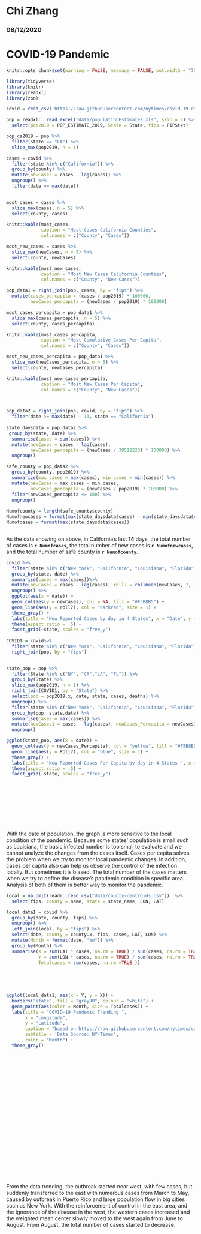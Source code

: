 
# Chi Zhang
### 08/12/2020
# COVID-19 Pandemic

```r
knitr::opts_chunk$set(warning = FALSE, message = FALSE, out.width = "75%", fig.align = 'center')

```


```r
library(tidyverse)
library(knitr)
library(readxl)
library(zoo)

```

```r
covid = read_csv('https://raw.githubusercontent.com/nytimes/covid-19-data/master/us-counties.csv')

pop = readxl:::read_excel("data/populationEstimates.xls", skip = 2) %>%
  select(pop2019 = POP_ESTIMATE_2019, State = State, fips = FIPStxt)

pop_ca2019 = pop %>%
  filter(State == "CA") %>%
  slice_max(pop2019, n = 1)

cases = covid %>%
  filter(state %in% c("California")) %>%
  group_by(county) %>%
  mutate(newCases = cases - lag(cases)) %>%
  ungroup() %>%
  filter(date == max(date))
  

most_cases = cases %>%
  slice_max(cases, n = 5) %>%
  select(county, cases)

knitr::kable(most_cases,
             caption = "Most Cases California Counties",
             col.names = c("County", "Cases"))

most_new_cases = cases %>%
  slice_max(newCases, n = 5) %>%
  select(county, newCases)

knitr::kable(most_new_cases,
             caption = "Most New Cases California Counties",
             col.names = c("County", "New Cases"))

pop_data1 = right_join(pop, cases, by = "fips") %>%
  mutate(cases_percapita = (cases / pop2019) * 100000,
         newCases_percapita = (newCases / pop2019) * 100000)

most_cases_percapita = pop_data1 %>%
  slice_max(cases_percapita, n = 5) %>%
  select(county, cases_percapita)

knitr::kable(most_cases_percapita,
             caption = "Most Cumulative Cases Per Capita",
             col.names = c("County", "Cases"))

most_new_cases_percapita = pop_data1 %>%
  slice_max(newCases_percapita, n = 5) %>%
  select(county, newCases_percapita)

knitr::kable(most_new_cases_percapita,
             caption = "Most New Cases Per Capita",
             col.names = c("County", "New Cases"))



pop_data2 = right_join(pop, covid, by = "fips") %>%
  filter(date >= max(date) - 13, state == "California") 
  
state_daysdata = pop_data2 %>%
 group_by(state, date) %>%
  summarise(cases = sum(cases)) %>%
  mutate(newCases = cases - lag(cases),
         newCases_percapita = (newCases / 39512223) * 100000) %>%
  ungroup()

safe_county = pop_data2 %>%
  group_by(county, pop2019) %>%
  summarize(max_cases = max(cases), min_cases = min(cases)) %>%
  mutate(newCases = max_cases - min_cases,
         newCases_percapita = (newCases / pop2019) * 100000) %>%
  filter(newCases_percapita <= 100) %>%
  ungroup()
  
Numofcounty = length(safe_county$county)
Numofnewcases = format(max(state_daysdata$cases) - min(state_daysdata$cases))
Numofcases = format(max(state_daysdata$cases))



```



As the data showing on above, in California's last **14** days, the total number of cases is **`r Numofcases`**,  the total number of new cases is **`r Numofnewcases`**, and the total number of safe county is **`r Numofcounty`**.


```r
covid %>%
  filter(state %in% c("New York", "California", "Louisiana", "Florida")) %>%
  group_by(state, date) %>%
  summarise(cases = max(cases))%>%
  mutate(newCases = cases - lag(cases), roll7 = rollmean(newCases, 7, fill = NA, align = "right")) %>%
  ungroup() %>%
  ggplot(aes(x = date)) +
  geom_col(aes(y = newCases), col = NA, fill = "#F5B8B5") +
  geom_line(aes(y = roll7), col = "darkred", size = 1) +
  theme_gray() +
  labs(title = "New Reported Cases by day in 4 States", x = "Date", y = "Newcases") +
  theme(aspect.ratio = .5) +
  facet_grid(~state, scales = "free_y")
  
COVID1 = covid%>%
  filter(state %in% c("New York", "California", "Louisiana", "Florida")) %>%
  right_join(pop, by = "fips") 
  

state_pop = pop %>%
  filter(State %in% c("NY", "CA","LA", "FL")) %>%
  group_by(State) %>%
  slice_max(pop2019, n = 1) %>%
  right_join(COVID1, by = "State") %>%
  select(pop = pop2019.x, date, state, cases, deaths) %>%
  ungroup() %>%
  filter(state %in% c("New York", "California", "Louisiana", "Florida")) %>%
  group_by(pop, state,date) %>%
  summarise(cases = max(cases)) %>%
  mutate(newCases1 = cases - lag(cases), newCases_Percapita = newCases1 / pop, Roll7 = rollmean(newCases_Percapita, 7, fill = NA, align = "right")) %>%
  ungroup()

ggplot(state_pop, aes(x = date)) +
  geom_col(aes(y = newCases_Percapita), col = "yellow", fill = "#F5B8B5") +
  geom_line(aes(y = Roll7), col = "blue", size = 1) +
  theme_gray() +
  labs(title = "New Reported Cases Per Capita by day in 4 States ", x = "Date", y = "Newcases") +
  theme(aspect.ratio = .5) +
  facet_grid(~state, scales = "free_y")



  


  

  
```



With the date of population, the graph is more sensitive to the local condition of the pandemic. Because some states' population is small such as Louisiana, the basic infected number is too small to evaluate and we cannot analyze the changes from the cases itself. Cases per capita solves the problem when we try to monitor local pandemic changes. In addition, cases per capita also can help us observe the control of the infection locally. But sometimes it is biased. The total number of the cases matters when we try to define the disease's pandemic condition in specific area. Analysis of both of them is better way to monitor the pandemic.




```r
local = na.omit(readr::read_csv("data/county-centroids.csv"))  %>%
  select(fips, county = name, state = state_name, LON, LAT)

local_data1 = covid %>%
  group_by(date, county, fips) %>%
  ungroup() %>%
  left_join(local, by = "fips") %>%  
  select(date, county = county.x, fips, cases, LAT, LON) %>%
  mutate(Month = format(date, "%m")) %>%
  group_by(Month) %>%
  summarise(X = sum(LAT * cases, na.rm = TRUE) / sum(cases, na.rm = TRUE), 
            Y = sum(LON * cases, na.rm = TRUE) / sum(cases, na.rm = TRUE),
            Totalcases = sum(cases, na.rm =TRUE )) 
  
 
  


ggplot(local_data1, aes(x = Y, y = X)) +
  borders("state", fill = "gray90", colour = "white") +
  geom_point(aes(color = Month, size = Totalcases)) +
  labs(title = "COVID-19 Pandemic Trending ", 
       x = "Longitude", 
       y = "Latitude",
       caption = "based on https://raw.githubusercontent.com/nytimes/covid-19-data/master/us-counties.csv",
       subtitle = 'Data Source: NY-Times',
       color = "Month") +
  theme_gray()
  







  

 

  



  
  
 

  
  
       
        

```



From the data trending, the outbreak started near west, with few cases, but suddenly transferred to the east with numerous cases from March to May, caused by outbreak in Puerto Rico and large population flow in big cities such as New York. With the reinforcement of control in the east area, and the ignorance of the disease in the west, the western cases increased and the weighted mean center slowly moved to the west again from June to August. From August, the total number of cases started to decrease.


